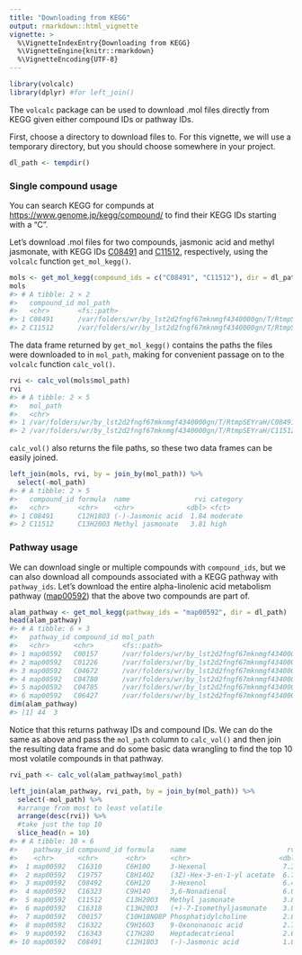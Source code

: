 ```yaml
---
title: "Downloading from KEGG"
output: rmarkdown::html_vignette
vignette: >
  %\VignetteIndexEntry{Downloading from KEGG}
  %\VignetteEngine{knitr::rmarkdown}
  %\VignetteEncoding{UTF-8}
---
```


<!-- generated from kegg-source.Rmd.source.  Please edit that file! -->




```r
library(volcalc)
library(dplyr) #for left_join()
```

The `volcalc` package can be used to download .mol files directly from KEGG given either compound IDs or pathway IDs.

First, choose a directory to download files to.  For this vignette, we will use a temporary directory, but you should choose somewhere in your project.


```r
dl_path <- tempdir()
```

### Single compound usage

You can search KEGG for compunds at <https://www.genome.jp/kegg/compound/> to find their KEGG IDs starting with a "C".

Let's download .mol files for two compounds, jasmonic acid and methyl jasmonate, with KEGG IDs [C08491](https://www.kegg.jp/entry/C08491) and [C11512](https://www.kegg.jp/entry/C11512), respectively, using the `volcalc` function `get_mol_kegg()`. 


```r
mols <- get_mol_kegg(compound_ids = c("C08491", "C11512"), dir = dl_path)
mols
#> # A tibble: 2 × 2
#>   compound_id mol_path                                                              
#>   <chr>       <fs::path>                                                            
#> 1 C08491      /var/folders/wr/by_lst2d2fngf67mknmgf4340000gn/T/RtmpSEYraH/C08491.mol
#> 2 C11512      /var/folders/wr/by_lst2d2fngf67mknmgf4340000gn/T/RtmpSEYraH/C11512.mol
```

The data frame returned by `get_mol_kegg()` contains the paths the files were downloaded to in `mol_path`, making for convenient passage on to the `volcalc` function `calc_vol()`.


```r
rvi <- calc_vol(mols$mol_path)
rvi
#> # A tibble: 2 × 5
#>   mol_path                                                               formula  name            rvi category
#>   <chr>                                                                  <chr>    <chr>         <dbl> <fct>   
#> 1 /var/folders/wr/by_lst2d2fngf67mknmgf4340000gn/T/RtmpSEYraH/C08491.mol C12H18O3 (-)-Jasmonic…  1.84 moderate
#> 2 /var/folders/wr/by_lst2d2fngf67mknmgf4340000gn/T/RtmpSEYraH/C11512.mol C13H20O3 Methyl jasmo…  3.81 high
```

`calc_vol()` also returns the file paths, so these two data frames can be easily joined.


```r
left_join(mols, rvi, by = join_by(mol_path)) %>%
  select(-mol_path)
#> # A tibble: 2 × 5
#>   compound_id formula  name                rvi category
#>   <chr>       <chr>    <chr>             <dbl> <fct>   
#> 1 C08491      C12H18O3 (-)-Jasmonic acid  1.84 moderate
#> 2 C11512      C13H20O3 Methyl jasmonate   3.81 high
```


### Pathway usage
<!-- TODO: change this example to a pathway module or smaller pathway -->

We can download single or multiple compounds with `compound_ids`, but we can also download all compounds associated with a KEGG pathway with `pathway_ids`.  Let's download the entire alpha-linolenic acid metabolism pathway ([map00592](https://www.kegg.jp/entry/map00592)) that the above two compounds are part of.


```r
alam_pathway <- get_mol_kegg(pathway_ids = "map00592", dir = dl_path)
head(alam_pathway)
#> # A tibble: 6 × 3
#>   pathway_id compound_id mol_path                                                                       
#>   <chr>      <chr>       <fs::path>                                                                     
#> 1 map00592   C00157      /var/folders/wr/by_lst2d2fngf67mknmgf4340000gn/T/RtmpSEYraH/map00592/C00157.mol
#> 2 map00592   C01226      /var/folders/wr/by_lst2d2fngf67mknmgf4340000gn/T/RtmpSEYraH/map00592/C01226.mol
#> 3 map00592   C04672      /var/folders/wr/by_lst2d2fngf67mknmgf4340000gn/T/RtmpSEYraH/map00592/C04672.mol
#> 4 map00592   C04780      /var/folders/wr/by_lst2d2fngf67mknmgf4340000gn/T/RtmpSEYraH/map00592/C04780.mol
#> 5 map00592   C04785      /var/folders/wr/by_lst2d2fngf67mknmgf4340000gn/T/RtmpSEYraH/map00592/C04785.mol
#> 6 map00592   C06427      /var/folders/wr/by_lst2d2fngf67mknmgf4340000gn/T/RtmpSEYraH/map00592/C06427.mol
dim(alam_pathway)
#> [1] 44  3
```

Notice that this returns pathway IDs and compound IDs.  We can do the same as above and pass the `mol_path` column to `calc_vol()` and then join the resulting data frame and do some basic data wrangling to find the top 10 most volatile compounds in that pathway.


```r
rvi_path <- calc_vol(alam_pathway$mol_path)
```



```r
left_join(alam_pathway, rvi_path, by = join_by(mol_path)) %>% 
  select(-mol_path) %>% 
  #arrange from most to least volatile
  arrange(desc(rvi)) %>% 
  #take just the top 10
  slice_head(n = 10)
#> # A tibble: 10 × 6
#>    pathway_id compound_id formula    name                         rvi category
#>    <chr>      <chr>       <chr>      <chr>                      <dbl> <fct>   
#>  1 map00592   C16310      C6H10O     3-Hexenal                   7.32 high    
#>  2 map00592   C19757      C8H14O2    (3Z)-Hex-3-en-1-yl acetate  6.75 high    
#>  3 map00592   C08492      C6H12O     3-Hexenol                   6.45 high    
#>  4 map00592   C16323      C9H14O     3,6-Nonadienal              6.05 high    
#>  5 map00592   C11512      C13H20O3   Methyl jasmonate            3.81 high    
#>  6 map00592   C16318      C13H20O3   (+)-7-Isomethyljasmonate    3.81 high    
#>  7 map00592   C00157      C10H18NO8P Phosphatidylcholine         2.89 high    
#>  8 map00592   C16322      C9H16O3    9-Oxononanoic acid          2.77 high    
#>  9 map00592   C16343      C17H28O    Heptadecatrienal            2.69 high    
#> 10 map00592   C08491      C12H18O3   (-)-Jasmonic acid           1.84 moderate
```

